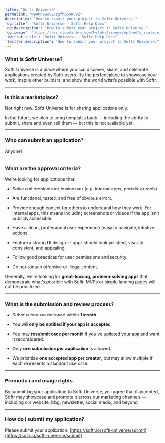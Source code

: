 ```yaml
---
title: "Softr Universe"
permalink: "w9AMPpwoVEczgfhp5XKuVZ"
description: "How to submit your project to Softr Universe."
'og:title': "Softr Universe – Softr Help Docs"
'og:description': "How to submit your project to Softr Universe."
'og:image': "https://res.cloudinary.com/helpkit/image/upload/c_scale,w_700,q_auto/v1674219840/softrdocs_meta_OG_Image_Url_258f31c013.png"
'twitter:title': "Softr Universe – Softr Help Docs"
'twitter:description': "How to submit your project to Softr Universe."
---
```

### **What is Softr Universe?**

Softr Universe is a place where you can discover, share, and celebrate applications created by Softr users. It’s the perfect place to showcase your work, inspire other builders, and show the world what’s possible with Softr.

---

### **Is this a marketplace?**

Not right now. Softr Universe is for sharing applications only.

In the future, we plan to bring templates back — including the ability to submit, share and even sell them — but this is not available yet.

---

### **Who can submit an application?**

Anyone!

---

### **What are the approval criteria?**

We’re looking for applications that:

* Solve real problems for businesses (e.g. internal apps, portals, or tools).

* Are functional, tested, and free of obvious errors.

* Provide enough context for others to understand how they work. For internal apps, this means including screenshots or videos if the app isn’t publicly accessible.

* Have a clean, professional user experience (easy to navigate, intuitive actions).

* Feature a strong UI design — apps should look polished, visually consistent, and appealing.

* Follow good practices for user permissions and security.

* Do not contain offensive or illegal content.

Generally, we’re looking for **great-looking, problem-solving apps** that demonstrate what’s possible with Softr. MVPs or simple landing pages will not be prioritized.

---

### **What is the submission and review process?**

* Submissions are reviewed within **1 month**.

* You will **only be notified if your app is accepted**.

* You may **resubmit once per month** if you’ve updated your app and want it reconsidered.

* Only **one submission per application** is allowed.

* We prioritize **one accepted app per creator**, but may allow multiple if each represents a standout use case.

---

### **Promotion and usage rights**

By submitting your application to Softr Universe, you agree that if accepted, Softr may showcase and promote it across our marketing channels — including our website, blog, newsletter, social media, and beyond.

---

### **How do I submit my application?**

Please submit your application: [https://softr.io/softr-universe/submit](https://softr.io/softr-universe/submit)